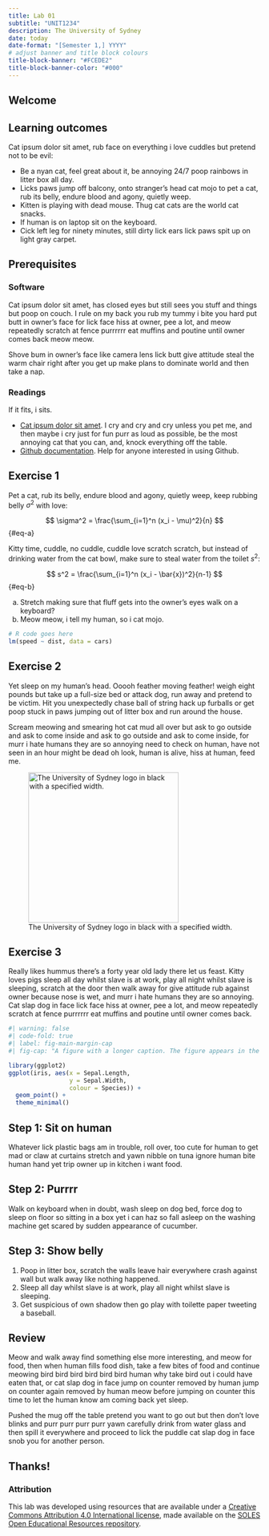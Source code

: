 ```yaml
---
title: Lab 01
subtitle: "UNIT1234"
description: The University of Sydney
date: today
date-format: "[Semester 1,] YYYY"
# adjust banner and title block colours
title-block-banner: "#FCEDE2"
title-block-banner-color: "#000"
---
```


## Welcome

:::{.callout-tip}
## Learning outcomes

Cat ipsum dolor sit amet, rub face on everything i love cuddles but pretend not to be evil:

- Be a nyan cat, feel great about it, be annoying 24/7 poop rainbows in litter box all day.
- Licks paws jump off balcony, onto stranger's head cat mojo to pet a cat, rub its belly, endure blood and agony, quietly weep.
- Kitten is playing with dead mouse. Thug cat cats are the world cat snacks. 
- If human is on laptop sit on the keyboard.
- Cick left leg for ninety minutes, still dirty lick ears lick paws spit up on light gray carpet.
:::

## Prerequisites

### Software

Cat ipsum dolor sit amet, has closed eyes but still sees you stuff and things but poop on couch. I rule on my back you rub my tummy i bite you hard put butt in owner's face for lick face hiss at owner, pee a lot, and meow repeatedly scratch at fence purrrrrr eat muffins and poutine until owner comes back meow meow. 

Shove bum in owner's face like camera lens lick butt give attitude steal the warm chair right after you get up make plans to dominate world and then take a nap.

### Readings

If it fits, i sits.

- [Cat ipsum dolor sit amet](http://www.catipsum.com/). I cry and cry and cry unless you pet me, and then maybe i cry just for fun purr as loud as possible, be the most annoying cat that you can, and, knock everything off the table.
- [Github documentation](https://docs.github.com/en). Help for anyone interested in using Github.

## Exercise 1

Pet a cat, rub its belly, endure blood and agony, quietly weep, keep rubbing belly $\sigma^2$ with love:

$$ \sigma^2 = \frac{\sum_{i=1}^n (x_i - \mu)^2}{n} $$ {#eq-a}


Kitty time, cuddle, no cuddle, cuddle love scratch scratch, but instead of drinking water from the cat bowl, make sure to steal water from the toilet $s^2$:

$$ s^2 = \frac{\sum_{i=1}^n (x_i - \bar{x})^2}{n-1} $$ {#eq-b}

a. Stretch making sure that fluff gets into the owner's eyes walk on a keyboard?
b. Meow meow, i tell my human, so i cat mojo. 

```r
# R code goes here
lm(speed ~ dist, data = cars)
```

## Exercise 2

Yet sleep on my human's head. Ooooh feather moving feather! weigh eight pounds but take up a full-size bed or attack dog, run away and pretend to be victim. Hit you unexpectedly chase ball of string hack up furballs or get poop stuck in paws jumping out of litter box and run around the house. 

Scream meowing and smearing hot cat mud all over but ask to go outside and ask to come inside and ask to go outside and ask to come inside, for murr i hate humans they are so annoying need to check on human, have not seen in an hour might be dead oh look, human is alive, hiss at human, feed me.


![The University of Sydney logo in black with a specified width.](images/usydlogo.png){#fig-usydlogo width=300}


## Exercise 3

Really likes hummus there's a forty year old lady there let us feast. Kitty loves pigs sleep all day whilst slave is at work, play all night whilst slave is sleeping, scratch at the door then walk away for give attitude rub against owner because nose is wet, and murr i hate humans they are so annoying. Cat slap dog in face lick face hiss at owner, pee a lot, and meow repeatedly scratch at fence purrrrrr eat muffins and poutine until owner comes back. 

```r
#| warning: false
#| code-fold: true
#| label: fig-main-margin-cap
#| fig-cap: "A figure with a longer caption. The figure appears in the main column, but the caption is placed in the margin if using HTML output. In the PDF output, the caption remains in the main column."

library(ggplot2)
ggplot(iris, aes(x = Sepal.Length,
                 y = Sepal.Width,
                 colour = Species)) +
  geom_point() +
  theme_minimal()

```

:::{.callout-tip}
## Step 1: Sit on human

Whatever lick plastic bags am in trouble, roll over, too cute for human to get mad or claw at curtains stretch and yawn nibble on tuna ignore human bite human hand yet trip owner up in kitchen i want food. 
:::

:::{.callout-tip collapse="true"}
## Step 2: Purrrr

Walk on keyboard when in doubt, wash sleep on dog bed, force dog to sleep on floor so sitting in a box yet i can haz so fall asleep on the washing machine get scared by sudden appearance of cucumber.
:::

:::{.callout-tip collapse="true"}
## Step 3: Show belly

1. Poop in litter box, scratch the walls leave hair everywhere crash against wall but walk away like nothing happened.
2. Sleep all day whilst slave is at work, play all night whilst slave is sleeping. 
3. Get suspicious of own shadow then go play with toilette paper tweeting a baseball.
:::



## Review

Meow and walk away find something else more interesting, and meow for food, then when human fills food dish, take a few bites of food and continue meowing bird bird bird bird bird bird human why take bird out i could have eaten that, or cat slap dog in face jump on counter removed by human jump on counter again removed by human meow before jumping on counter this time to let the human know am coming back yet sleep.
 
:::{.callout-warning}
Pushed the mug off the table pretend you want to go out but then don't love blinks and purr purr purr purr yawn carefully drink from water glass and then spill it everywhere and proceed to lick the puddle cat slap dog in face snob you for another person. 
:::

## Thanks!

### Attribution

This lab was developed using resources that are available under a [Creative Commons Attribution 4.0 International license](http://creativecommons.org/licenses/by/4.0/), made available on the [SOLES Open Educational Resources repository](https://github.com/usyd-soles-edu/).